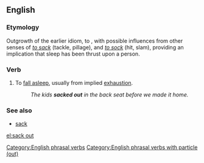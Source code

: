 ==English==

===Etymology===
Outgrowth of the earlier idiom, to {{term|hit the sack}}, with possible influences from other senses of ''[[sack#Verb|to sack]]'' (tackle, pillage), and ''[[sock#Verb|to sock]]'' (hit, slam), providing an implication that sleep has been thrust upon a person.

===Verb===
{{en-verb|inf=[[sack]] [[out]]|sacks out|sacking out|sacked out}}

# {{idiomatic}} To [[fall asleep]], usually from implied [[exhaustion]].
#: ''The kids '''sacked out''' in the back seat before we made it home.''

===See also===
* [[sack]]

[[Category:English phrasal verbs]]
[[Category:English phrasal verbs with particle (out)]]

[[el:sack out]]